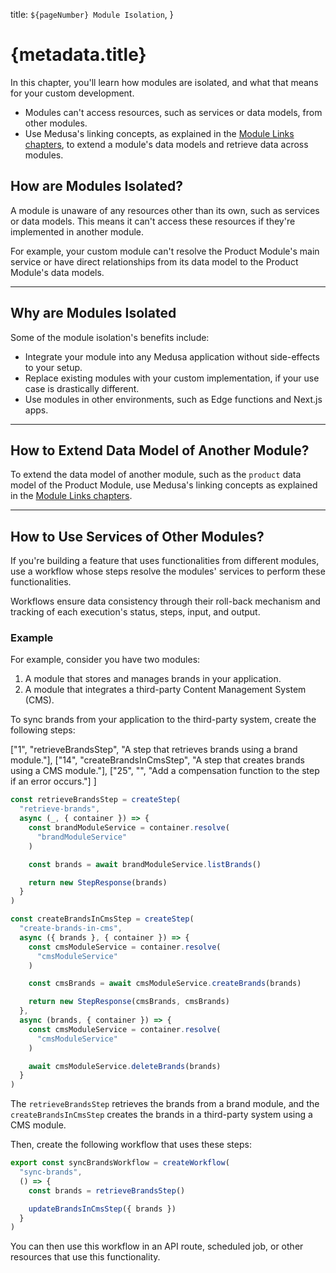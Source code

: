   title: `${pageNumber} Module Isolation`,
}

# {metadata.title}

In this chapter, you'll learn how modules are isolated, and what that means for your custom development.

<Note title="Summary">

- Modules can't access resources, such as services or data models, from other modules.
- Use Medusa's linking concepts, as explained in the [Module Links chapters](../../module-links/page.mdx), to extend a module's data models and retrieve data across modules.

</Note>

## How are Modules Isolated?

A module is unaware of any resources other than its own, such as services or data models. This means it can't access these resources if they're implemented in another module.

For example, your custom module can't resolve the Product Module's main service or have direct relationships from its data model to the Product Module's data models.

---

## Why are Modules Isolated

Some of the module isolation's benefits include:

- Integrate your module into any Medusa application without side-effects to your setup.
- Replace existing modules with your custom implementation, if your use case is drastically different.
- Use modules in other environments, such as Edge functions and Next.js apps.

---

## How to Extend Data Model of Another Module?

To extend the data model of another module, such as the `product` data model of the Product Module, use Medusa's linking concepts as explained in the [Module Links chapters](../../module-links/page.mdx).

---

## How to Use Services of Other Modules?

If you're building a feature that uses functionalities from different modules, use a workflow whose steps resolve the modules' services to perform these functionalities.

Workflows ensure data consistency through their roll-back mechanism and tracking of each execution's status, steps, input, and output.

### Example

For example, consider you have two modules:

1. A module that stores and manages brands in your application.
2. A module that integrates a third-party Content Management System (CMS).

To sync brands from your application to the third-party system, create the following steps:

  ["1", "retrieveBrandsStep", "A step that retrieves brands using a brand module."],
  ["14", "createBrandsInCmsStep", "A step that creates brands using a CMS module."],
  ["25", "", "Add a compensation function to the step if an error occurs."]
]

```ts title="Example Steps" highlights={stepsHighlights}
const retrieveBrandsStep = createStep(
  "retrieve-brands",
  async (_, { container }) => {
    const brandModuleService = container.resolve(
      "brandModuleService"
    )

    const brands = await brandModuleService.listBrands()

    return new StepResponse(brands)
  }
)

const createBrandsInCmsStep = createStep(
  "create-brands-in-cms",
  async ({ brands }, { container }) => {
    const cmsModuleService = container.resolve(
      "cmsModuleService"
    )

    const cmsBrands = await cmsModuleService.createBrands(brands)

    return new StepResponse(cmsBrands, cmsBrands)
  },
  async (brands, { container }) => {
    const cmsModuleService = container.resolve(
      "cmsModuleService"
    )

    await cmsModuleService.deleteBrands(brands)
  }
)
```

The `retrieveBrandsStep` retrieves the brands from a brand module, and the `createBrandsInCmsStep` creates the brands in a third-party system using a CMS module.

Then, create the following workflow that uses these steps:

```ts title="Example Workflow"
export const syncBrandsWorkflow = createWorkflow(
  "sync-brands",
  () => {
    const brands = retrieveBrandsStep()

    updateBrandsInCmsStep({ brands })
  }
)
```

You can then use this workflow in an API route, scheduled job, or other resources that use this functionality.
